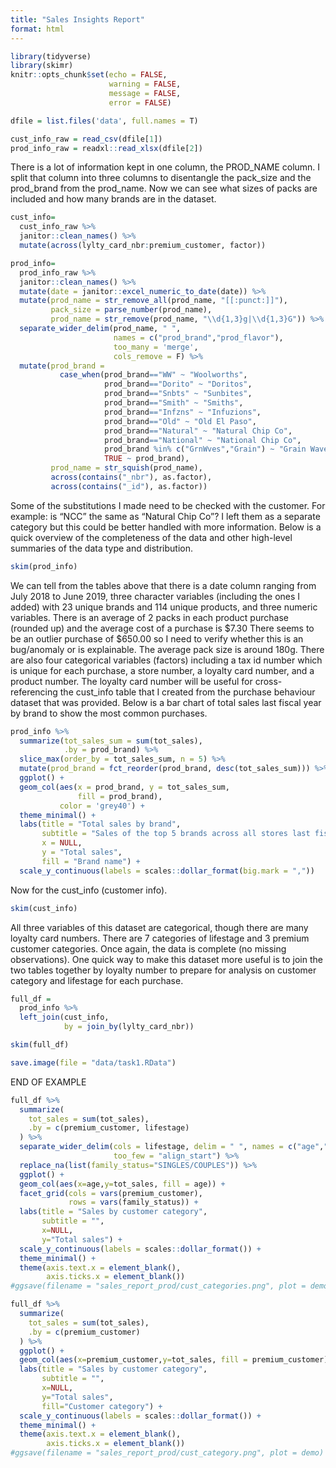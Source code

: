 ```yaml
---
title: "Sales Insights Report"
format: html
---
```

```r
library(tidyverse)
library(skimr)
knitr::opts_chunk$set(echo = FALSE,
                      warning = FALSE,
                      message = FALSE,
                      error = FALSE)
```
```r

dfile = list.files('data', full.names = T)

cust_info_raw = read_csv(dfile[1])
prod_info_raw = readxl::read_xlsx(dfile[2])

```
There is a lot of information kept in one column, the PROD_NAME column. I split that column into three columns to disentangle the pack_size and the prod_brand from the prod_name. Now we can see what sizes of packs are included and how many brands are in the dataset.
```r
cust_info=
  cust_info_raw %>% 
  janitor::clean_names() %>% 
  mutate(across(lylty_card_nbr:premium_customer, factor))

prod_info=
  prod_info_raw %>% 
  janitor::clean_names() %>% 
  mutate(date = janitor::excel_numeric_to_date(date)) %>%
  mutate(prod_name = str_remove_all(prod_name, "[[:punct:]]"),
         pack_size = parse_number(prod_name),
         prod_name = str_remove(prod_name, "\\d{1,3}g|\\d{1,3}G")) %>% 
  separate_wider_delim(prod_name, " ",
                       names = c("prod_brand","prod_flavor"),
                       too_many = 'merge',
                       cols_remove = F) %>% 
  mutate(prod_brand = 
           case_when(prod_brand=="WW" ~ "Woolworths",
                     prod_brand=="Dorito" ~ "Doritos",
                     prod_brand=="Snbts" ~ "Sunbites",
                     prod_brand=="Smith" ~ "Smiths",
                     prod_brand=="Infzns" ~ "Infuzions",
                     prod_brand=="Old" ~ "Old El Paso",
                     prod_brand=="Natural" ~ "Natural Chip Co",
                     prod_brand=="National" ~ "National Chip Co",
                     prod_brand %in% c("GrnWves","Grain") ~ "Grain Waves",
                     TRUE ~ prod_brand),
         prod_name = str_squish(prod_name),
         across(contains("_nbr"), as.factor),
         across(contains("_id"), as.factor))
```
Some of the substitutions I made need to be checked with the customer. For example: is "NCC" the same as "Natural Chip Co"? I left them as a separate category but this could be better handled with more information. 
Below is a quick overview of the completeness of the data and other high-level summaries of the data type and distribution.
```r

skim(prod_info)

```
We can tell from the tables above that there is a date column ranging from July 2018 to June 2019, three character variables (including the ones I added) with 23 unique brands and 114 unique products, and three numeric variables. There is an average of 2 packs in each product purchase (rounded up) and the average cost of a purchase is $7.30 There seems to be an outlier purchase of \$650.00 so I need to verify whether this is an bug/anomaly or is explainable. The average pack size is around 180g. There are also four categorical variables (factors) including a tax id number which is unique for each purchase, a store number, a loyalty card number, and a product number. The loyalty card number will be useful for cross-referencing the cust_info table that I created from the purchase behaviour dataset that was provided.
Below is a bar chart of total sales last fiscal year by brand to show the most common purchases.
```r

prod_info %>% 
  summarize(tot_sales_sum = sum(tot_sales),
            .by = prod_brand) %>% 
  slice_max(order_by = tot_sales_sum, n = 5) %>%
  mutate(prod_brand = fct_reorder(prod_brand, desc(tot_sales_sum))) %>% 
  ggplot() +
  geom_col(aes(x = prod_brand, y = tot_sales_sum,
               fill = prod_brand),
           color = 'grey40') +
  theme_minimal() +
  labs(title = "Total sales by brand",
       subtitle = "Sales of the top 5 brands across all stores last fiscal year",
       x = NULL,
       y = "Total sales",
       fill = "Brand name") +
  scale_y_continuous(labels = scales::dollar_format(big.mark = ","))

```
Now for the cust_info (customer info).
```r

skim(cust_info)

```
All three variables of this dataset are categorical, though there are many loyalty card numbers. There are 7 categories of lifestage and 3 premium customer categories. Once again, the data is complete (no missing observations).
One quick way to make this dataset more useful is to join the two tables together by loyalty number to prepare for analysis on customer category and lifestage for each purchase. 
```r

full_df =
  prod_info %>% 
  left_join(cust_info, 
            by = join_by(lylty_card_nbr))

skim(full_df)
```
```r
save.image(file = "data/task1.RData")
```
END OF EXAMPLE


```r

full_df %>%
  summarize(
    tot_sales = sum(tot_sales),
    .by = c(premium_customer, lifestage)
  ) %>% 
  separate_wider_delim(cols = lifestage, delim = " ", names = c("age","family_status"),
                       too_few = "align_start") %>%
  replace_na(list(family_status="SINGLES/COUPLES")) %>% 
  ggplot() +
  geom_col(aes(x=age,y=tot_sales, fill = age)) +
  facet_grid(cols = vars(premium_customer),
             rows = vars(family_status)) +
  labs(title = "Sales by customer category",
       subtitle = "",
       x=NULL,
       y="Total sales") + 
  scale_y_continuous(labels = scales::dollar_format()) +
  theme_minimal() +
  theme(axis.text.x = element_blank(),
        axis.ticks.x = element_blank())
#ggsave(filename = "sales_report_prod/cust_categories.png", plot = demo)
```

```r

full_df %>%
  summarize(
    tot_sales = sum(tot_sales),
    .by = c(premium_customer)
  ) %>% 
  ggplot() +
  geom_col(aes(x=premium_customer,y=tot_sales, fill = premium_customer)) +
  labs(title = "Sales by customer category",
       subtitle = "",
       x=NULL,
       y="Total sales",
       fill="Customer category") + 
  scale_y_continuous(labels = scales::dollar_format()) +
  theme_minimal() +
  theme(axis.text.x = element_blank(),
        axis.ticks.x = element_blank())
#ggsave(filename = "sales_report_prod/cust_category.png", plot = demo)

```

